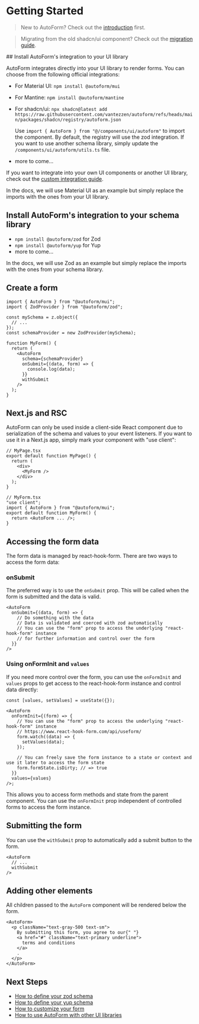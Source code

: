 # Getting Started

> New to AutoForm? Check out the [introduction](/docs) first.

> Migrating from the old shadcn/ui component? Check out the [migration guide](/docs/react/migration).


<Steps>
## Install AutoForm's integration to your UI library

AutoForm integrates directly into your UI library to render forms. You can choose from the following official integrations:

- For Material UI: `npm install @autoform/mui`
- For Mantine: `npm install @autoform/mantine`
- For shadcn/ui: `npx shadcn@latest add https://raw.githubusercontent.com/vantezzen/autoform/refs/heads/main/packages/shadcn/registry/autoform.json`

  Use `import { AutoForm } from "@/components/ui/autoform"` to import the component. By default, the registry will use the zod integration. If you want to use another schema library, simply update the `/components/ui/autoform/utils.ts` file.

- more to come...

If you want to integrate into your own UI components or another UI library, check out the [custom integration guide](/docs/react/custom-integration).

In the docs, we will use Material UI as an example but simply replace the imports with the ones from your UI library.

## Install AutoForm's integration to your schema library

- `npm install @autoform/zod` for Zod
- `npm install @autoform/yup` for Yup
- more to come...

In the docs, we will use Zod as an example but simply replace the imports with the ones from your schema library.

## Create a form

```tsx
import { AutoForm } from "@autoform/mui";
import { ZodProvider } from "@autoform/zod";

const mySchema = z.object({
  // ...
});
const schemaProvider = new ZodProvider(mySchema);

function MyForm() {
  return (
    <AutoForm
      schema={schemaProvider}
      onSubmit={(data, form) => {
        console.log(data);
      }}
      withSubmit
    />
  );
}
```

</Steps>

## Next.js and RSC

AutoForm can only be used inside a client-side React component due to serialization of the schema and values to your event listeners. If you want to use it in a Next.js app, simply mark your component with "use client":

```tsx
// MyPage.tsx
export default function MyPage() {
  return (
    <div>
      <MyForm />
    </div>
  );
}

// MyForm.tsx
"use client";
import { AutoForm } from "@autoform/mui";
export default function MyForm() {
  return <AutoForm ... />;
}
```

## Accessing the form data

The form data is managed by react-hook-form. There are two ways to access the form data:

### onSubmit

The preferred way is to use the `onSubmit` prop. This will be called when the form is submitted and the data is valid.

```tsx
<AutoForm
  onSubmit={(data, form) => {
    // Do something with the data
    // Data is validated and coerced with zod automatically
    // You can use the "form" prop to access the underlying "react-hook-form" instance
    // for further information and control over the form
  }}
/>
```

### Using onFormInit and `values`

If you need more control over the form, you can use the `onFormInit` and `values` props to get access to the react-hook-form instance and control data directly:

```tsx
const [values, setValues] = useState({});

<AutoForm
  onFormInit={(form) => {
    // You can use the "form" prop to access the underlying "react-hook-form" instance
    // https://www.react-hook-form.com/api/useform/
    form.watch((data) => {
      setValues(data);
    });

    // You can freely save the form instance to a state or context and use it later to access the form state
    form.formState.isDirty; // => true
  }}
  values={values}
/>;
```

This allows you to access form methods and state from the parent component. You can use the `onFormInit` prop independent of controlled forms to access the form instance.

## Submitting the form

You can use the `withSubmit` prop to automatically add a submit button to the form.

```tsx
<AutoForm
  // ...
  withSubmit
/>
```

## Adding other elements

All children passed to the `AutoForm` component will be rendered below the form.

```tsx
<AutoForm>
  <p className="text-gray-500 text-sm">
    By submitting this form, you agree to our{" "}
    <a href="#" className="text-primary underline">
      terms and conditions
    </a>
    .
  </p>
</AutoForm>
```

## Next Steps

- [How to define your zod schema](/docs/schema/zod)
- [How to define your yup schema](/docs/schema/yup)
- [How to customize your form](/docs/react/customization)
- [How to use AutoForm with other UI libraries](/docs/react/custom-integration)
